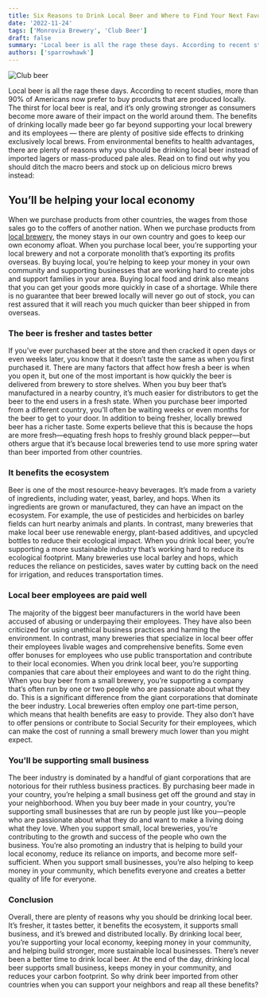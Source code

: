 ```yaml
---
title: Six Reasons to Drink Local Beer and Where to Find Your Next Favorite Brew
date: '2022-11-24'
tags: ['Monrovia Brewery', 'Club Beer']
draft: false
summary: 'Local beer is all the rage these days. According to recent studies, more than 90% of Americans now prefer to buy products that are produced locally. The thirst for local beer is real, and it’s only growing stronger as consumers become more aware of their impact on the world around them.'
authors: ['sparrowhawk']
---
```


![Club beer](/static/images/beer.webp)

Local beer is all the rage these days. According to recent studies, more than 90% of Americans now prefer to buy products that are produced locally. The thirst for local beer is real, and it’s only growing stronger as consumers become more aware of their impact on the world around them. The benefits of drinking locally made beer go far beyond supporting your local brewery and its employees — there are plenty of positive side effects to drinking exclusively local brews. From environmental benefits to health advantages, there are plenty of reasons why you should be drinking local beer instead of imported lagers or mass-produced pale ales. Read on to find out why you should ditch the macro beers and stock up on delicious micro brews instead:

## You’ll be helping your local economy

When we purchase products from other countries, the wages from those sales go to the coffers of another nation. When we purchase products from [local brewery](https://www.monbrew.com/), the money stays in our own country and goes to keep our own economy afloat. When you purchase local beer, you’re supporting your local brewery and not a corporate monolith that’s exporting its profits overseas. By buying local, you’re helping to keep your money in your own community and supporting businesses that are working hard to create jobs and support families in your area. Buying local food and drink also means that you can get your goods more quickly in case of a shortage. While there is no guarantee that beer brewed locally will never go out of stock, you can rest assured that it will reach you much quicker than beer shipped in from overseas.

### The beer is fresher and tastes better

If you’ve ever purchased beer at the store and then cracked it open days or even weeks later, you know that it doesn’t taste the same as when you first purchased it. There are many factors that affect how fresh a beer is when you open it, but one of the most important is how quickly the beer is delivered from brewery to store shelves. When you buy beer that’s manufactured in a nearby country, it’s much easier for distributors to get the beer to the end users in a fresh state. When you purchase beer imported from a different country, you’ll often be waiting weeks or even months for the beer to get to your door. In addition to being fresher, locally brewed beer has a richer taste. Some experts believe that this is because the hops are more fresh—equating fresh hops to freshly ground black pepper—but others argue that it’s because local breweries tend to use more spring water than beer imported from other countries.

### It benefits the ecosystem

Beer is one of the most resource-heavy beverages. It’s made from a variety of ingredients, including water, yeast, barley, and hops. When its ingredients are grown or manufactured, they can have an impact on the ecosystem. For example, the use of pesticides and herbicides on barley fields can hurt nearby animals and plants. In contrast, many breweries that make local beer use renewable energy, plant-based additives, and upcycled bottles to reduce their ecological impact. When you drink local beer, you’re supporting a more sustainable industry that’s working hard to reduce its ecological footprint. Many breweries use local barley and hops, which reduces the reliance on pesticides, saves water by cutting back on the need for irrigation, and reduces transportation times.

### Local beer employees are paid well

The majority of the biggest beer manufacturers in the world have been accused of abusing or underpaying their employees. They have also been criticized for using unethical business practices and harming the environment. In contrast, many breweries that specialize in local beer offer their employees livable wages and comprehensive benefits. Some even offer bonuses for employees who use public transportation and contribute to their local economies. When you drink local beer, you’re supporting companies that care about their employees and want to do the right thing. When you buy beer from a small brewery, you’re supporting a company that’s often run by one or two people who are passionate about what they do. This is a significant difference from the giant corporations that dominate the beer industry. Local breweries often employ one part-time person, which means that health benefits are easy to provide. They also don’t have to offer pensions or contribute to Social Security for their employees, which can make the cost of running a small brewery much lower than you might expect.

### You’ll be supporting small business

The beer industry is dominated by a handful of giant corporations that are notorious for their ruthless business practices. By purchasing beer made in your country, you’re helping a small business get off the ground and stay in your neighborhood. When you buy beer made in your country, you’re supporting small businesses that are run by people just like you—people who are passionate about what they do and want to make a living doing what they love. When you support small, local breweries, you’re contributing to the growth and success of the people who own the business. You’re also promoting an industry that is helping to build your local economy, reduce its reliance on imports, and become more self-sufficient. When you support small businesses, you’re also helping to keep money in your community, which benefits everyone and creates a better quality of life for everyone.

### Conclusion

Overall, there are plenty of reasons why you should be drinking local beer. It’s fresher, it tastes better, it benefits the ecosystem, it supports small business, and it’s brewed and distributed locally. By drinking local beer, you’re supporting your local economy, keeping money in your community, and helping build stronger, more sustainable local businesses. There’s never been a better time to drink local beer. At the end of the day, drinking local beer supports small business, keeps money in your community, and reduces your carbon footprint. So why drink beer imported from other countries when you can support your neighbors and reap all these benefits?
